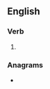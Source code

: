 ==English==

===Verb===
{{head|en|verb form}}

# {{en-third-person singular of|regain}}

===Anagrams===
* {{anagrams|en|Angries|Gainers|Gearins|Reagins|earings|erasing|gainers|inrages|raignes|reagins|regians|searing}}
